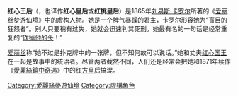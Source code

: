{{Infobox character|name=红心王后|image=Queen of Hearts.jpg|caption=[[約翰·坦尼爾|約翰·坦尼爾]]创作的红心武士受审时红心国王和红心王后的画像。|first=[[爱丽丝梦游仙境|爱丽丝梦游仙境]]|last=[[迪士尼|迪士尼]]电影[[魔境夢遊：時光怪客|魔境夢遊：時光怪客]](2016)|creator=[[路易斯·卡罗|路易斯·卡罗]]|portrayer=[[芭芭拉·赫尔希|芭芭拉·赫尔希]] ([[童话镇|童话镇]])<br />[[米兰达·理查森|米兰达·理查森]]<br />[[凱西·貝茲|凱西·貝茲]] ([[爱丽丝（迷你剧）|爱丽丝（迷你剧）]])<br />[[海伦娜·博纳姆·卡特|海伦娜·博纳姆·卡特]] ([[提姆·波頓|提姆·波頓]]导演的电影[[魔境夢遊|爱丽丝梦游奇境]])|voice=[[维娜·费尔顿|维娜·费尔顿]] (1951)<br />[[特雷莎·麦克尼尔|特雷莎·麦克尼尔]] (1998–2010)<br />[[艾普莉尔_温菲尔|艾普莉尔 温菲尔]] (2011-present)|species=纸牌|occupation=[[王后|王后]]|spouse=[[红心国王_(爱丽丝梦游仙境)|红心国王_(爱丽丝梦游仙境)]]|gender=女|children=十个[[红心|红心]]|nationality=[[仙境_(虛構世界)|仙境]]|series=[[爱丽丝梦游仙境|爱丽丝梦游仙境]]}}{{Translating|time=2020-08-28}}
'''红心王后'''（{{lang-en|Queen of Hearts}}，也译作'''红心皇后'''或'''红桃皇后'''）是1865年[[刘易斯·卡罗尔|刘易斯·卡罗尔]]所著的《[[爱丽丝梦游仙境|爱丽丝梦游仙境]]》中的虚构人物。她是一个脾气暴躁的君主，卡罗尔形容她为“盲目的狂怒者”。别人只要稍有过失，她就会迅速判其死刑。她最有名的一句话是经常重复的“[[斩首|砍掉他的头]]！”

[[愛麗絲_(愛麗絲夢遊仙境)|爱丽丝]]称“她不过是扑克牌中的一张牌，但不知何故可以说话。”她和丈夫[[红心国王|红心国王]]在一起是故事中的统治者。尽管两者截然不同，人们还是经常会把她和1871年续作《[[愛麗絲鏡中奇遇|愛麗絲鏡中奇遇]]》中的[[红方皇后|红方皇后]]搞混。

{{愛麗絲夢遊仙境}}

[[Category:愛麗絲夢遊仙境|Category:愛麗絲夢遊仙境]]
[[Category:虛構角色|Category:虛構角色]]